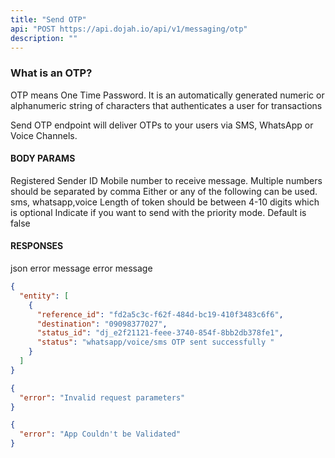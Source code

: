 ```yaml
---
title: "Send OTP"
api: "POST https://api.dojah.io/api/v1/messaging/otp"
description: ""
---
```



### What is an OTP?

OTP means One Time Password. It is an automatically generated numeric or alphanumeric string of characters that authenticates a user for transactions

Send OTP endpoint will deliver OTPs to your users via SMS, WhatsApp or Voice Channels.


#### BODY PARAMS
 
<ParamField body="sender_id" type="string" required>
 Registered Sender ID
</ParamField>

 
<ParamField body="destination" type="string" required>
  Mobile number to receive message. Multiple numbers should be separated by comma
</ParamField>

<ParamField body="channel" type="string" required>
 Either or any of the following can be used. sms, whatsapp,voice

</ParamField>

<ParamField body="length" type="int32" >
  Length of token should be between 4-10 digits which is optional
</ParamField>

<ParamField body="priority" type="boolean">
  Indicate if you want to send with the priority mode. Default is false
</ParamField>

 



#### RESPONSES

<ResponseField name="200" type="json">
 json
</ResponseField>

<ResponseField name="400" type="Object">
  <Expandable title="properties">
    <ResponseField name="error" type="string">
      error message
    </ResponseField>

  </Expandable>
</ResponseField>

<ResponseField name="401" type="Object">
  <Expandable title="properties">
    <ResponseField name="error" type="string">
      error message
    </ResponseField>

  </Expandable>
</ResponseField>


<ResponseExample>

```json 200
{
  "entity": [
    {
      "reference_id": "fd2a5c3c-f62f-484d-bc19-410f3483c6f6",
      "destination": "09098377027",
      "status_id": "dj_e2f21121-feee-3740-854f-8bb2db378fe1",
      "status": "whatsapp/voice/sms OTP sent successfully "
    }
  ]
}
```

```json 400
{
  "error": "Invalid request parameters"
}
```

```json 401
{
  "error": "App Couldn't be Validated"
}
```


</ResponseExample>